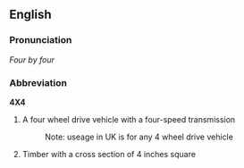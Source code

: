 ==English==

===Pronunciation===
''Four by four''

===Abbreviation===
'''4X4'''
# A four wheel drive vehicle with a four-speed transmission
#:Note: useage in UK is for any 4 wheel drive vehicle
# Timber with a cross section of 4 inches square
